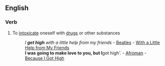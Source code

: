 ==English==

===Verb===
{{infl|en|verb|head=to [[get]] [[high]]}}

# {{idiom}} To [[intoxicate]] oneself with [[drugs]] or other substances
#:''I '''get high''' with a little help from my friends'' - [[Beatles]] - [[w:With a Little Help from My Friends|With a Little Help from My Friends]]
#:'''I was going to make love to you, but I '''got high'''.'' - [[w:Afroman|Afroman]] - [[w:Because I Got High|Because I Got High]]